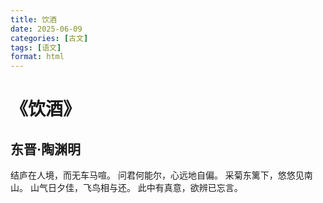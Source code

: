 ```yaml
---
title: 饮酒
date: 2025-06-09
categories: [古文]
tags: [语文]
format: html
---
```

# 《饮酒》
## 东晋·陶渊明
结庐在人境，而无车马喧。
问君何能尔，心远地自偏。
采菊东篱下，悠悠见南山。
山气日夕佳，飞鸟相与还。
此中有真意，欲辨已忘言。